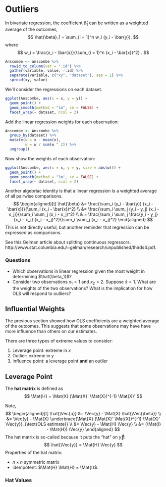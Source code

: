 # Outliers 

In bivariate regression, the coefficient $\hat{\beta}_1$ can be written as a weighted average of the outcomes,
$$
\hat{\beta}_1 = \sum_{i = 1}^n w_i (y_i - \bar{y}),
$$
where
$$
w_i = \frac{x_i - \bar{x}}{\sum_{i = 1}^n (x_i - \bar{x})^2} .
$$

```r
Anscombe <- anscombe %>%
  rowid_to_column(var = ".id") %>%
  gather(variable, value, -.id) %>%
  separate(variable, c("xy", "dataset"), sep = 1) %>%
  spread(xy, value)
```

We'll consider the regressions on each dataset.
```r
ggplot(Anscombe, aes(x = x, y = y)) +
  geom_point() +
  geom_smooth(method = "lm", se = FALSE) +
  facet_wrap(~ dataset, ncol = 2)
```

Add the linear regression weights for each observation:
```r
Anscombe <- Anscombe %>%
  group_by(dataset) %>%
  mutate(w = x - mean(x),
         w = w / sum(w ^ 2)) %>%
  ungroup()
```
Now show the weights of each observation:
```r
ggplot(Anscombe, aes(x = x, y = y, size = abs(w))) +
  geom_point() +
  geom_smooth(method = "lm", se = FALSE) +
  facet_wrap(~ dataset, ncol = 2)
```

Another algebriac identity is that a linear regression is a weighted average of all 
pairwise comparisons.
$$
\begin{aligned}[t]
\hat{\beta} &= \frac{\sum_i (y_i - \bar{y}) (x_i - \bar{x})}{\sum_i (x_i - \bar{x})^2} \\
&=  \frac{\sum_i \sum_j (y_i - y_j) (x_i - x_j)}{\sum_i \sum_j (x_i - x_j)^2} \\
& =  \frac{\sum_i \sum_j \frac{y_i - y_j}{x_i - x_j} (x_i - x_j)^2}{\sum_i \sum_j (x_i - x_j)^2}
\end{aligned}
$$
This is not directly useful, but another reminder that regression can be expressed as comparisons.

See this Gelman article about splitting continuous regressors. http://www.stat.columbia.edu/~gelman/research/unpublished/thirds4.pdf.

### Questions

-   Which observations in linear regression given the most weight in determining $\hat{\beta_1}$? 
-   Consider two observations $x_1 = 1$ and $x_2 = 2$. Suppose $\bar{x} = 1$.
    What are the weights of the two observations? What is the implication for 
    how OLS will respond to outliers?
  

## Influential Weights

The previous section showed how OLS coefficients are a weighted average of the outcomes. 
This suggests that some observations may have have more influence than others on our estimates.

There are three types of extreme values to consider:

1. Leverage point: extreme in $x$
2. Outlier: extreme in $y$
3. Influence point: a leverage point **and** an outlier

## Leverage Point

The **hat matrix** is defined as 
$$
\Mat{H} = \Mat{X} (\Mat{X}' \Mat{X})^{-1} \Mat{X}'
$$

Note,
$$
\begin{aligned}[t]
\hat{\Vec{u}} &= \Vec{y} - \Mat{X} \hat{\Vec{\beta}} \\
&= \Vec{y} - \Mat{X} \underbrace{\Mat{X} (\Mat{X}' \Mat{X})^{-1} \Mat{X}' \Vec{y}}_{\text{OLS estimate}} \\
&= \Vec{y} - \Mat{H} \Vec{y} \\
&= (\Mat{I} - \Mat{H}) \Vec{y}
\end{aligned}
$$
The hat matrix is so-called because it puts the "hat" on $\Vec{y}$:
$$
\hat{\Vec{y}} = \Mat{H} \Vec{y} 
$$
Properties of the hat matrix:

-   $n \times n$ symmetric matrix
-   idempotent: $\Mat{H} \Mat{H} = \Mat{I}$.

### Hat Values




